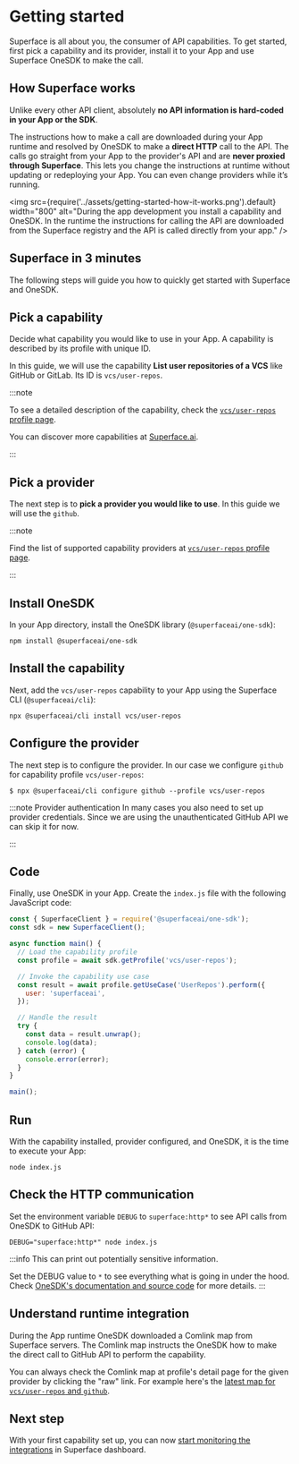 # Getting started

Superface is all about you, the consumer of API capabilities. To get started, first pick a capability and its provider, install it to your App and use Superface OneSDK to make the call.

## How Superface works

Unlike every other API client, absolutely **no API information is hard-coded in your App or the SDK**.

The instructions how to make a call are downloaded during your App runtime and resolved by OneSDK to make a **direct HTTP** call to the API. The calls go straight from your App to the provider's API and are **never proxied through Superface**. This lets you change the instructions at runtime without updating or redeploying your App. You can even change providers while it’s running.

<img
  src={require('../assets/getting-started-how-it-works.png').default}
  width="800"
  alt="During the app development you install a capability and OneSDK. In the runtime the instructions for calling the API are downloaded from the Superface registry and the API is called directly from your app."
/>

## Superface in 3 minutes

The following steps will guide you how to quickly get started with Superface and OneSDK.

## Pick a capability

Decide what capability you would like to use in your App. A capability is described by its profile with unique ID.

In this guide, we will use the capability **List user repositories of a VCS** like GitHub or GitLab. Its ID is `vcs/user-repos`.

:::note

To see a detailed description of the capability, check the [`vcs/user-repos` profile page](https://superface.ai/vcs/user-repos).

You can discover more capabilities at [Superface.ai](https://superface.ai/catalog).

:::

## Pick a provider

The next step is to **pick a provider you would like to use**. In this guide we will use the `github`.

:::note

Find the list of supported capability providers at [`vcs/user-repos` profile page](https://superface.ai/vcs/user-repos).

:::

## Install OneSDK

In your App directory, install the OneSDK library (`@superfaceai/one-sdk`):

```shell
npm install @superfaceai/one-sdk
```

## Install the capability

Next, add the `vcs/user-repos` capability to your App using the Superface CLI (`@superfaceai/cli`):

```shell
npx @superfaceai/cli install vcs/user-repos
```

## Configure the provider

The next step is to configure the provider. In our case we configure `github` for capability profile `vcs/user-repos`:

```shell
$ npx @superfaceai/cli configure github --profile vcs/user-repos
```

:::note Provider authentication
In many cases you also need to set up provider credentials. Since we
are using the unauthenticated GitHub API we can skip it for now.

<!-- TODO:
To learn how to authenticate providers check the provider authentication.
-->

:::

## Code

Finally, use OneSDK in your App. Create the `index.js` file with the following JavaScript code:

```js title="index.js"
const { SuperfaceClient } = require('@superfaceai/one-sdk');
const sdk = new SuperfaceClient();

async function main() {
  // Load the capability profile
  const profile = await sdk.getProfile('vcs/user-repos');

  // Invoke the capability use case
  const result = await profile.getUseCase('UserRepos').perform({
    user: 'superfaceai',
  });

  // Handle the result
  try {
    const data = result.unwrap();
    console.log(data);
  } catch (error) {
    console.error(error);
  }
}

main();
```

## Run

With the capability installed, provider configured, and OneSDK, it is the time to execute your App:

```shell
node index.js
```

## Check the HTTP communication

Set the environment variable `DEBUG` to `superface:http*` to see API calls from OneSDK to GitHub API:

```shell
DEBUG="superface:http*" node index.js
```

:::info
This can print out potentially sensitive information.

Set the DEBUG value to `*` to see everything what is going in under the hood. Check [OneSDK's documentation and source code](https://github.com/superfaceai/one-sdk-js) for more details.
:::

## Understand runtime integration

During the App runtime OneSDK downloaded a Comlink map from Superface servers. The Comlink map instructs the OneSDK how to make the direct call to GitHub API to perform the capability.

You can always check the Comlink map at profile's detail page for the given provider by clicking the "raw" link. For example here's the [latest map for `vcs/user-repos` and `github`](https://superface.ai/raw/vcs/user-repos.github@1.0.suma).

## Next step

With your first capability set up, you can now [start monitoring the integrations](./integrations-monitoring.mdx) in Superface dashboard.
